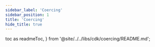 ```yaml
---
sidebar_label: 'Coercing'
sidebar_position: 1
title: 'Coercing'
hide_title: true
---
```


  toc as readmeToc,
} from '@site/../../libs/cdk/coercing/README.md';

<Readme />

<Docs />

<!-- Workaround for generating table of contents -->
<!-- See https://github.com/facebook/docusaurus/issues/3915#issuecomment-896193142 -->

